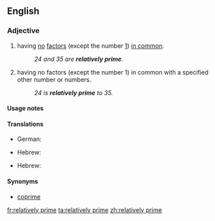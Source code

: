 ==English==
{{wikipedia}}
===Adjective===
{{en-adj|-}}

# {{mathematics|of two or more numbers}} having [[no]] [[factor]]s (except the number [[1]]) [[in common]].
#: ''24 and 35 are '''relatively prime'''.''
# {{mathematics|of a number}} having no factors (except the number 1) in common with a specified other number or numbers.
#: ''24 is '''relatively prime''' to 35.''

====Usage notes====
{{en-usage-equal}}

====Translations====
{{trans-top|(of two or more positive integers) having no factors in common}}
* German: {{t|de|relativ prim}}
{{trans-mid}}
* Hebrew: {{t|he|זרים|tr=zarím}}
{{trans-bottom}}

{{trans-top|(of a positive integer) having no factor in common with...}}
* Hebrew: {{t+|he|זר|tr=zár}}
{{trans-mid}}
{{trans-bottom}}

====Synonyms====
* [[coprime]]

[[fr:relatively prime]]
[[ta:relatively prime]]
[[zh:relatively prime]]